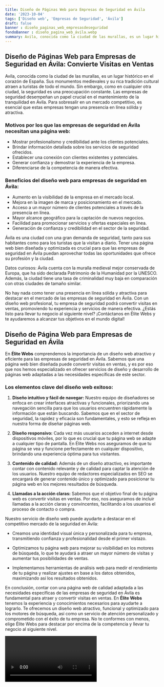 ```yaml
---
title: Diseño de Páginas Web para Empresas de Seguridad en Ávila
date: '2023-10-04'
tags: ['Diseño web', 'Empresas de Seguridad', 'Ávila']
draft: false
banner : diseño_paginas_web_empresasdeseguridad
fondoBanner : diseño_pagina_web_ávila.webp
summary: Avila, conocida como la ciudad de las murallas, es un lugar histórico en el corazón de España. Sus monumentos medievales y su rica tradición cultural atraen a turistas de todo el mundo. Sin embargo, como en cualquier otra ciudad, la seguridad es una preocupación constante. Las empresas de seguridad desempeñan un papel crucial en el mantenimiento de la tranquilidad en Ávila. Para sobresalir en un mercado competitivo, es esencial que estas empresas tengan una presencia en línea sólida y atractiva. 
---
```


## Diseño de Páginas Web para Empresas de Seguridad en Ávila: Convierte Visitas en Ventas

Avila, conocida como la ciudad de las murallas, es un lugar histórico en el corazón de España. Sus monumentos medievales y su rica tradición cultural atraen a turistas de todo el mundo. Sin embargo, como en cualquier otra ciudad, la seguridad es una preocupación constante. Las empresas de seguridad desempeñan un papel crucial en el mantenimiento de la tranquilidad en Ávila. Para sobresalir en un mercado competitivo, es esencial que estas empresas tengan una presencia en línea sólida y atractiva. 

### Motivos por los que las empresas de seguridad en Ávila necesitan una página web:

- Mostrar profesionalismo y credibilidad ante los clientes potenciales.
- Brindar información detallada sobre los servicios de seguridad ofrecidos.
- Establecer una conexión con clientes existentes y potenciales.
- Generar confianza y demostrar la experiencia de la empresa.
- Diferenciarse de la competencia de manera efectiva.

### Beneficios del diseño web para empresas de seguridad en Ávila:

- Aumento en la visibilidad de la empresa en el mercado local.
- Mejora en la imagen de marca y posicionamiento en el mercado.
- Acceso a un mayor número de clientes potenciales a través de la presencia en línea.
- Mayor alcance geográfico para la captación de nuevos negocios.
- Facilidad para promocionar servicios y ofertas especiales en línea.
- Generación de confianza y credibilidad en el sector de la seguridad.

Ávila es una ciudad con una gran demanda de seguridad, tanto para sus habitantes como para los turistas que la visitan a diario. Tener una página web bien diseñada y optimizada es crucial para que las empresas de seguridad en Ávila puedan aprovechar todas las oportunidades que ofrece su profesión y la ciudad.

Datos curiosos: Ávila cuenta con la muralla medieval mejor conservada de Europa, que ha sido declarada Patrimonio de la Humanidad por la UNESCO. Además, la ciudad tiene una tasa de criminalidad muy baja en comparación con otras ciudades de tamaño similar.

No hay nada como tener una presencia en línea sólida y atractiva para destacar en el mercado de las empresas de seguridad en Ávila. Con un diseño web profesional, tu empresa de seguridad podrá convertir visitas en ventas, promoviendo tu experiencia y servicios de manera efectiva. ¿Estás listo para llevar tu negocio al siguiente nivel? ¡Contáctanos en Élite Webs y te ayudaremos a alcanzar tus objetivos en el mundo digital!

<GifSeo />

<Cta />

## Diseño de Página Web para Empresas de Seguridad en Ávila

En **Élite Webs** comprendemos la importancia de un diseño web atractivo y eficiente para las empresas de seguridad en Ávila. Sabemos que una página web bien diseñada puede convertir visitas en ventas, y es por eso que nos hemos especializado en ofrecer servicios de diseño y desarrollo de páginas web adaptadas a las necesidades específicas de este sector.

### Los elementos clave del diseño web exitoso:

1. **Diseño intuitivo y fácil de navegar:** Nuestro equipo de diseñadores se enfoca en crear interfaces atractivas y funcionales, priorizando una navegación sencilla para que los usuarios encuentren rápidamente la información que están buscando. Sabemos que en el sector de seguridad, la rapidez y eficacia son fundamentales, y esto se refleja en nuestra forma de diseñar páginas web.

2. **Diseño responsivo:** Cada vez más usuarios acceden a internet desde dispositivos móviles, por lo que es crucial que tu página web se adapte a cualquier tipo de pantalla. En Élite Webs nos aseguramos de que tu página se vea y funcione perfectamente en cualquier dispositivo, brindando una experiencia óptima para tus visitantes.

3. **Contenido de calidad:** Además de un diseño atractivo, es importante contar con contenido relevante y de calidad para captar la atención de los usuarios. Nuestro equipo de redactores especializados en SEO se encargará de generar contenido único y optimizado para posicionar tu página web en los mejores resultados de búsqueda.

4. **Llamadas a la acción claras:** Sabemos que el objetivo final de tu página web es convertir visitas en ventas. Por eso, nos aseguramos de incluir llamadas a la acción claras y convincentes, facilitando a los usuarios el proceso de contacto o compra.

Nuestro servicio de diseño web puede ayudarte a destacar en el competitivo mercado de la seguridad en Ávila:

- Creamos una identidad visual única y personalizada para tu empresa, transmitiendo confianza y profesionalidad desde el primer vistazo.

- Optimizamos tu página web para mejorar su visibilidad en los motores de búsqueda, lo que te ayudará a atraer un mayor número de visitas y aumentar tus posibilidades de ventas.

- Implementamos herramientas de análisis web para medir el rendimiento de tu página y realizar ajustes en base a los datos obtenidos, maximizando así los resultados obtenidos.

En conclusión, contar con una página web de calidad adaptada a las necesidades específicas de las empresas de seguridad en Ávila es fundamental para atraer y convertir visitas en ventas. En **Élite Webs** tenemos la experiencia y conocimientos necesarios para ayudarte a lograrlo. Te ofrecemos un diseño web atractivo, funcional y optimizado para los motores de búsqueda, así como un servicio de atención personalizado y comprometido con el éxito de tu empresa. No te conformes con menos, elige Élite Webs para destacar por encima de la competencia y llevar tu negocio al siguiente nivel.

<Video />

<CtaBot job='Empresas de Seguridad' city='Ávila'/>

<Gmaps query='Ávila+españa+maps' />